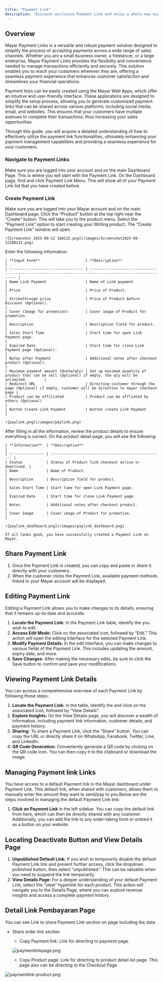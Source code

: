 ```yaml
---
title: "Payment Link"
description: "Discover exclusive Payment Link and enjoy a whole new experience!"
---
```


## Overview

Mayar Payment Links is a versatile and robust payment solution designed to simplify the process of accepting payments across a wide range of sales channels. Whether you are a small business owner, a freelancer, or a large enterprise, Mayar Payment Links provides the flexibility and convenience needed to manage transactions efficiently and securely. This solution enables you to reach your customers wherever they are, offering a seamless payment experience that enhances customer satisfaction and streamlines your financial operations.

Payment links can be easily created using the Mayar Web Apps, which offer an intuitive and user-friendly interface. These applications are designed to simplify the setup process, allowing you to generate customized payment links that can be shared across various platforms, including social media, email, and websites. This ensures that your customers have multiple avenues to complete their transactions, thus increasing your sales opportunities.

Through this guide, you will acquire a detailed understanding of how to effectively utilize the payment link functionalities, ultimately enhancing your payment management capabilities and providing a seamless experience for your customers.

### Navigate to Payment Links

<Steps>
  <Step title="Log in to your Mayar Dashboard">
    Make sure you are logged into your account and on the main Dashboard Page. This is where you will start with the Payment Link.
  </Step>
  <Step title="From the Sidebar menu, click on Payment Link.">
    On the Dashboard page, find and click Payment Link Menu. This will show all of your Payment Link list that you have created before.
  </Step>
</Steps>

### Create Payment Link

<Steps>
  <Step title=" Go to Dashboard">
    Make sure you are logged into your Mayar account and on the main Dashboard page.
  </Step>
  <Step title="Access the Product Menu">
    Click the “Product” button at the top right near the “Create” button. This will take you to the product menu.
  </Step>
  <Step title="Choose Product Type">
    Select the “Payment Link” option to start creating your Writing product. The “Create Payment Link” window will open.

    ![Screenshot 2025-09-12 180115.png](/images/Screenshot2025-09-12180115.png)
  </Step>
  <Step title="Fill in Product Details">
    Enter the following information:

    | **Input Form**                     | **Description**                                                                                            |
    | :--------------------------------- | :--------------------------------------------------------------------------------------------------------- |
    | Name Link Payment                  | Name of Link payment                                                                                       |
    | Price                              | Price of Product.                                                                                          |
    | Strikethrough price                | Price of Product before Discount (Optional).                                                               |
    | Cover (Image for promotion)        | Cover image of Product for promotion.                                                                      |
    | Description                        | Description field for product.                                                                             |
    | Sales Start Time                   | Start time for open Link Payment page.                                                                     |
    | Expired Date                       | Start time for close Link Payment page (Optional).                                                         |
    | Notes after Payment                | Additional notes after checkout product (Optional).                                                        |
    | Maximum payment amount (Quota/qty) | Set up maximum quantity of product that can be sell (Optional) if empty, the qty will be unlimited.        |
    | Redirect URL                       | Directing customer through the page (Optional) if empty, customer will be direction to mayar checkout page |
    | Product can be affiliated          | Product can be affliated by others (Optional)                                                              |
    | Button Create Link Payment         | Button create Link Payment                                                                                 |

    ![paylink.png](/images/paylink.png)
  </Step>
  <Step title="Review and Finish">
    After filling in all the information, review the product details to ensure everything is correct. On the product detail page, you will see the following:

    | **Information**  | **Description**                                      |
    | :--------------- | :--------------------------------------------------- |
    | Status           | Status of Product link checkout active or deactived. |
    | Name             | Name of Product.                                     |
    | Description      | Description field for product.                       |
    | Sales Start Time | Start time for open Link Payment page.               |
    | Expired Date     | Start time for close Link Payment page.              |
    | Notes            | Additional notes after checkout product.             |
    | Cover Image      | Cover image of Product for promotion.                |

    ![paylink_dashboard.png](/images/paylink_dashboard.png)

    If all looks good, you have successfully created a Payment Link on Mayar.
  </Step>
</Steps>

## Share Payment Link

1. Once the Payment Link is created, you can copy and paste or share it directly with your customers.
2. When the customer clicks the Payment Link, available payment methods linked to your Mayar account will be displayed.

## Editing Payment Link

Editing a Payment Link allows you to make changes to its details, ensuring that it remains up-to-date and accurate.

1. **Locate the Payment Link:** In the Payment Link table, identify the you wish to edit.
2. **Access Edit Mode:** Click on the associated icon, followed by “Edit.” This action will open the editing interface for the selected Payment Link.
3. **Modify Payment Details:** In the edit interface, you can make changes to various fields of the Payment Link. This includes updating the amount, expiry date, and more.
4. **Save Changes:** After making the necessary edits, be sure to click the Save button to confirm and save your modifications.

## Viewing Payment Link Details

You can access a comprehensive overview of each Payment Link by following these steps:

1. **Locate the Payment Link:** In the table, identify the and click on the associated icon, followed by “View Details”.
2. **Explore Insights:** On the View Details page, you will discover a wealth of information, including payment link information, customer details, and payment history.
3. **Sharing:** To share a Payment Link, click the “Share” button. You can copy the URL or directly share it on WhatsApp, Facebook, Twitter, Line, and LinkedIn.
4. **QR Code Generation:** Conveniently generate a QR code by clicking on the QR code icon. You can then copy it to the clipboard or download the image.

## Managing Payment link Links

You have access to a default Payment link in the Mayar dashboard under Payment Link. This default link, when shared with customers, allows them to manually enter the amount they want to send/pay to you.Below are the steps involved in managing the default Payment Link link:

1. **Click on Payment Link** in the left sidebar. You can copy the default link from here, which can then be directly shared with any customer. Additionally, you can add the link to any order-taking form or embed it as a button on your website.

## Locating Deactivate Button and View Details Page

1. **Unpublished Default Link:** If you wish to temporarily disable the default Payment Link link and prevent further access, click the dropdown published button, then select “unpublished.” This can be valuable when you need to suspend the link temporarily.
2. **View Details Page:** For a deeper understanding of your default Payment Link, select the “view” hyperlink for each product. This action will navigate you to the Details Page, where you can explore revenue insights and access a complete payment history.

## Detail Link Pembayaran Page

You can see Link to share Payment Link section on page including the data

- Share order link section
  - Copy Payment link: Link for directing to payment page.

  ![paymentlinkpage.png](/images/paymentlinkpage.png)
  - Copy Product page: Link for directing to product detail list page. This page also can be directing to the Checkout Page.

![paymentlink-product.png](/images/paymentlink-product.png)